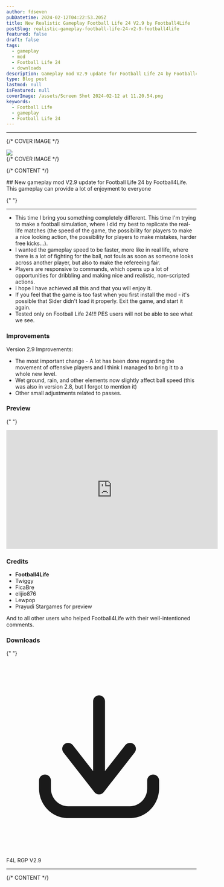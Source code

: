 ```yaml
---
author: fdseven
pubDatetime: 2024-02-12T04:22:53.205Z
title: New Realistic Gameplay Football Life 24 V2.9 by Football4Life
postSlug: realistic-gameplay-football-life-24-v2-9-football4life
featured: false
draft: false
tags:
  - gameplay
  - mod
  - Football Life 24
  - downloads
description: Gameplay mod V2.9 update for Football Life 24 by Football4Life. This gameplay can provide a lot of enjoyment to everyone
type: Blog post
lastmod: null
isFeatured: null
coverImage: /assets/Screen Shot 2024-02-12 at 11.20.54.png
keywords:
  - Football Life
  - gameplay
  - Football Life 24
---
```


---


{/* COVER IMAGE */}

<div class="col-start-1 col-span-8 lg:col-start-2 lg:col-end-9 lg:row-span-2 mt-0 lg:-mt-40">
  <div className="relative lg:-mr-8">
    <img
      transition:persist
      src={frontmatter.coverImage}
      className="cover w-full aspect-video object-cover"
    />
  </div>
</div>
{/* COVER IMAGE */}

{/* CONTENT */}

<div class="col-span-8 md:col-start-2 md:col-span-6 lg:col-start-2 lg:col-span-4 [&>h2]:!mt-0">
  ## New gameplay mod V2.9 update for Football Life 24 by Football4Life. This gameplay can provide a lot of enjoyment to everyone

{" "}

<hr />

- This time I bring you something completely different. This time I'm trying to make a football simulation, where I did my best to replicate the real-life matches (the speed of the game, the possibility for players to make a nice looking action, the possibility for players to make mistakes, harder free kicks...).
- I wanted the gameplay speed to be faster, more like in real life, where there is a lot of fighting for the ball, not fouls as soon as someone looks across another player, but also to make the refereeing fair.
- Players are responsive to commands, which opens up a lot of opportunities for dribbling and making nice and realistic, non-scripted actions.
- I hope I have achieved all this and that you will enjoy it.
- If you feel that the game is too fast when you first install the mod - it's possible that Sider didn't load it properly. Exit the game, and start it again.
- Tested only on Football Life 24!!! PES users will not be able to see what we see.

### Improvements

Version 2.9 Improvements:

- The most important change - A lot has been done regarding the movement of offensive players and I think I managed to bring it to a whole new level.
- Wet ground, rain, and other elements now slightly affect ball speed (this was also in version 2.8, but I forgot to mention it)
- Other small adjustments related to passes.

### Preview

{" "}

<div class="aspect-video relative">
  <iframe
    class="absolute w-full h-full"
    width="560"
    height="315"
    src="https://www.youtube.com/embed/pec_ZNeBd1c?si=Wtl7-DTaMYSLsKo1"
    title="YouTube video player"
    frameborder="0"
    allow="accelerometer; autoplay; clipboard-write; encrypted-media; gyroscope; picture-in-picture; web-share"
    allowfullscreen
  ></iframe>
</div>

### Credits

- **Football4Life**
- Twiggy
- FicaBre
- elijio876
- Lewpop
- Prayudi Stargames for preview

And to all other users who helped Football4Life with their well-intentioned comments.

### Downloads

{" "}

<div className="flex flex-wrap gap-2">
  <LinkButton
    targetNew={true}
    title="F4L Arcade Gameplay V2.9"
    href="https://evoweb.uk/attachments/f4l_rgp_v2-9-rar.262372/"
    className="flex items-center [&>p]:!m-0 px-4 !text-skin-inverted [&>p]:!text-skin-inverted [&>p>svg]:text-skin-inverted bg-skin-accent rounded-full !decoration-transparent border border-skin-accent transition duration-500"
  >
    <svg
      class="text-skin-inverted"
      viewBox="0 0 24 24"
      fill="none"
      xmlns="http://www.w3.org/2000/svg"
    >
      <g id="SVGRepo_bgCarrier" stroke-width="0"></g>
      <g
        id="SVGRepo_tracerCarrier"
        stroke-linecap="round"
        stroke-linejoin="round"
      ></g>
      <g id="SVGRepo_iconCarrier">
        <path
          d="M5.625 15C5.625 14.5858 5.28921 14.25 4.875 14.25C4.46079 14.25 4.125 14.5858 4.125 15H5.625ZM4.875 16H4.125H4.875ZM19.275 15C19.275 14.5858 18.9392 14.25 18.525 14.25C18.1108 14.25 17.775 14.5858 17.775 15H19.275ZM11.1086 15.5387C10.8539 15.8653 10.9121 16.3366 11.2387 16.5914C11.5653 16.8461 12.0366 16.7879 12.2914 16.4613L11.1086 15.5387ZM16.1914 11.4613C16.4461 11.1347 16.3879 10.6634 16.0613 10.4086C15.7347 10.1539 15.2634 10.2121 15.0086 10.5387L16.1914 11.4613ZM11.1086 16.4613C11.3634 16.7879 11.8347 16.8461 12.1613 16.5914C12.4879 16.3366 12.5461 15.8653 12.2914 15.5387L11.1086 16.4613ZM8.39138 10.5387C8.13662 10.2121 7.66533 10.1539 7.33873 10.4086C7.01212 10.6634 6.95387 11.1347 7.20862 11.4613L8.39138 10.5387ZM10.95 16C10.95 16.4142 11.2858 16.75 11.7 16.75C12.1142 16.75 12.45 16.4142 12.45 16H10.95ZM12.45 5C12.45 4.58579 12.1142 4.25 11.7 4.25C11.2858 4.25 10.95 4.58579 10.95 5H12.45ZM4.125 15V16H5.625V15H4.125ZM4.125 16C4.125 18.0531 5.75257 19.75 7.8 19.75V18.25C6.61657 18.25 5.625 17.2607 5.625 16H4.125ZM7.8 19.75H15.6V18.25H7.8V19.75ZM15.6 19.75C17.6474 19.75 19.275 18.0531 19.275 16H17.775C17.775 17.2607 16.7834 18.25 15.6 18.25V19.75ZM19.275 16V15H17.775V16H19.275ZM12.2914 16.4613L16.1914 11.4613L15.0086 10.5387L11.1086 15.5387L12.2914 16.4613ZM12.2914 15.5387L8.39138 10.5387L7.20862 11.4613L11.1086 16.4613L12.2914 15.5387ZM12.45 16V5H10.95V16H12.45Z"
          fill="currentColor"
        ></path>
      </g>
    </svg>
    <p>F4L RGP V2.9</p>
  </LinkButton>
</div>

  <hr />
</div>
{/* CONTENT */}
